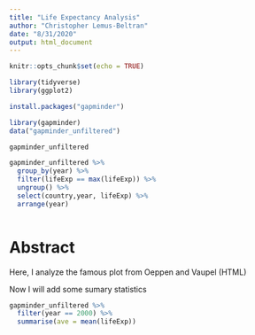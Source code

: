 ```yaml
---
title: "Life Expectancy Analysis"
author: "Christopher Lemus-Beltran"
date: "8/31/2020"
output: html_document
---
```


```r
knitr::opts_chunk$set(echo = TRUE)

library(tidyverse)
library(ggplot2)

install.packages("gapminder")

library(gapminder)
data("gapminder_unfiltered")
```


```r
gapminder_unfiltered

gapminder_unfiltered %>%
  group_by(year) %>%
  filter(lifeExp == max(lifeExp)) %>%
  ungroup() %>%
  select(country,year, lifeExp) %>%
  arrange(year)



```

# Abstract 

Here, I analyze the famous plot from Oeppen and Vaupel (HTML)

Now I will add some sumary statistics

```r
gapminder_unfiltered %>% 
  filter(year == 2000) %>%
  summarise(ave = mean(lifeExp))




```


